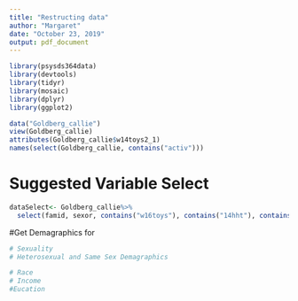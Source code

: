 ```yaml
---
title: "Restructing data"
author: "Margaret"
date: "October 23, 2019"
output: pdf_document
---
```


```r
library(psysds364data)
library(devtools)
library(tidyr)
library(mosaic)
library(dplyr)
library(ggplot2)
```


```r
data("Goldberg_callie")
view(Goldberg_callie)
attributes(Goldberg_callie$w14toys2_1)
names(select(Goldberg_callie, contains("activ")))

```


# Suggested Variable Select
```r
dataSelect<- Goldberg_callie%>%
  select(famid, sexor, contains("w16toys"), contains("14hht"), contains("14chcare"), )


````



#Get Demagraphics for 

```r
# Sexuality
# Heterosexual and Same Sex Demagraphics


```

```r
# Race
# Income
#Eucation

```


```r



```
































